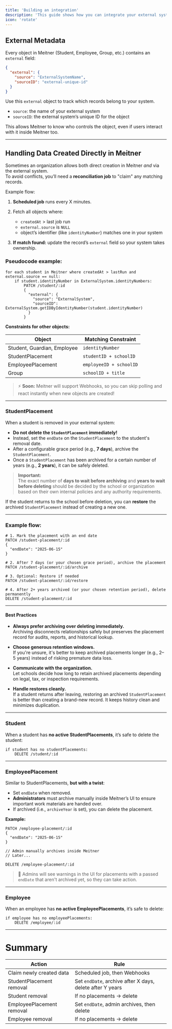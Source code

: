 ```yaml
---
title: 'Building an integration'
description: 'This guide shows how you can integrate your external system with Meitner in a smooth and safe way.'
icon: 'rotate'
---
```


## External Metadata

Every object in Meitner (Student, Employee, Group, etc.) contains an `external` field:

```json
{
  "external": {
    "source": "ExternalSystemName",
    "sourceID": "external-unique-id"
  }
}
```

Use this `external` object to track which records belong to your system.

- `source`: the name of your external system
- `sourceID`: the external system’s unique ID for the object

This allows Meitner to know who controls the object, even if users interact with it inside Meitner too.

---

## Handling Data Created Directly in Meitner

Sometimes an organization allows both direct creation in Meitner *and* via the external system.  
To avoid conflicts, you’ll need a **reconciliation job** to "claim" any matching records.

Example flow:

1. **Scheduled job** runs every X minutes.
2. Fetch all objects where:
   - `createdAt` > last job run
   - `external.source` is `NULL`
   - object’s identifier (like `identityNumber`) matches one in your system

3. **If match found:** update the record’s `external` field so your system takes ownership.

### Pseudocode example:

```pseudo
for each student in Meitner where createdAt > lastRun and external.source == null:
    if student.identityNumber in ExternalSystem.identityNumbers:
        PATCH /student/:id
        {
          "external": {
            "source": "ExternalSystem",
            "sourceID": ExternalSystem.getIDByIdentityNumber(student.identityNumber)
          }
        }
```

**Constraints for other objects:**

| Object             | Matching Constraint                        |
|--------------------|--------------------------------------------|
| Student, Guardian, Employee | `identityNumber`                    |
| StudentPlacement   | `studentID + schoolID`                     |
| EmployeePlacement  | `employeeID + schoolID`                    |
| Group              | `schoolID + title`                         |

> ⚡ **Soon:** Meitner will support Webhooks, so you can skip polling and react instantly when new objects are created!

---

### StudentPlacement

When a student is removed in your external system:

- **Do not delete the `StudentPlacement` immediately!**  
- Instead, set the `endDate` on the `StudentPlacement` to the student's removal date.
- After a configurable grace period (e.g., **7 days**), archive the `StudentPlacement`.
- Once a `StudentPlacement` has been archived for a certain number of years (e.g., **2 years**), it can be safely deleted.

> **Important:**  
> The exact number of **days to wait before archiving** and **years to wait before deleting** should be decided by the school or organization based on their own internal policies and any authority requirements.

If the student returns to the school before deletion, you can **restore** the archived `StudentPlacement` instead of creating a new one.

---

### Example flow:

```pseudo
# 1. Mark the placement with an end date
PATCH /student-placement/:id
{
  "endDate": "2025-06-15"
}

# 2. After 7 days (or your chosen grace period), archive the placement
PATCH /student-placement/:id/archive

# 3. Optional: Restore if needed
PATCH /student-placement/:id/restore

# 4. After 2+ years archived (or your chosen retention period), delete permanently
DELETE /student-placement/:id
```

---

#### Best Practices

- **Always prefer archiving over deleting immediately.**  
  Archiving disconnects relationships safely but preserves the placement record for audits, reports, and historical lookup.

- **Choose generous retention windows.**  
  If you're unsure, it's better to keep archived placements longer (e.g., 2–5 years) instead of risking premature data loss.

- **Communicate with the organization.**  
  Let schools decide how long to retain archived placements depending on legal, tax, or inspection requirements.

- **Handle restores cleanly.**  
  If a student returns after leaving, restoring an archived `StudentPlacement` is better than creating a brand-new record. It keeps history clean and minimizes duplication.

---

### Student

When a student has **no active StudentPlacements**, it’s safe to delete the student:

```pseudo
if student has no studentPlacements:
    DELETE /student/:id
```

---

### EmployeePlacement

Similar to StudentPlacements, **but with a twist**:

- Set `endDate` when removed.
- **Administrators** must archive manually inside Meitner’s UI to ensure important work materials are handed over.
- If archived (i.e., `archiveYear` is set), you can delete the placement.

**Example:**

```pseudo
PATCH /employee-placement/:id
{
  "endDate": "2025-06-15"
}

// Admin manually archives inside Meitner
// Later...

DELETE /employee-placement/:id
```

> 👀 Admins will see warnings in the UI for placements with a passed `endDate` that aren't archived yet, so they can take action.

---

### Employee

When an employee has **no active EmployeePlacements**, it’s safe to delete:

```pseudo
if employee has no employeePlacements:
    DELETE /employee/:id
```

---

# Summary

| Action                  | Rule                                                              |
|--------------------------|-------------------------------------------------------------------|
| Claim newly created data | Scheduled job, then Webhooks |
| StudentPlacement removal | Set `endDate`, archive after X days, delete after Y years |
| Student removal          | If no placements → delete |
| EmployeePlacement removal| Set `endDate`, admin archives, then delete |
| Employee removal         | If no placements → delete |
